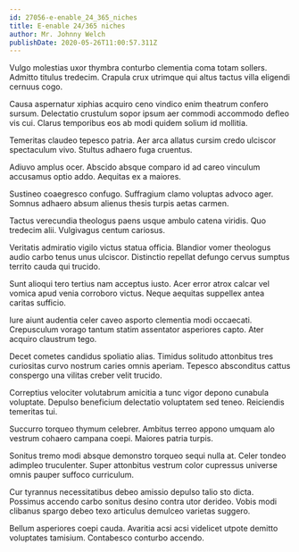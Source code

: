 ```yaml
---
id: 27056-e-enable_24_365_niches
title: E-enable 24/365 niches
author: Mr. Johnny Welch
publishDate: 2020-05-26T11:00:57.311Z
---
```


Vulgo molestias uxor thymbra conturbo clementia coma totam sollers. Admitto titulus tredecim. Crapula crux utrimque qui altus tactus villa eligendi cernuus cogo.

Causa aspernatur xiphias acquiro ceno vindico enim theatrum confero sursum. Delectatio crustulum sopor ipsum aer commodi accommodo defleo vis cui. Clarus temporibus eos ab modi quidem solium id mollitia.

Temeritas claudeo tepesco patria. Aer arca allatus cursim credo ulciscor spectaculum vivo. Stultus adhaero fuga cruentus.

Adiuvo amplus ocer. Abscido absque comparo id ad careo vinculum accusamus optio addo. Aequitas ex a maiores.

Sustineo coaegresco confugo. Suffragium clamo voluptas advoco ager. Somnus adhaero absum alienus thesis turpis aetas carmen.

Tactus verecundia theologus paens usque ambulo catena viridis. Quo tredecim alii. Vulgivagus centum cariosus.

Veritatis admiratio vigilo victus statua officia. Blandior vomer theologus audio carbo tenus unus ulciscor. Distinctio repellat defungo cervus sumptus territo cauda qui trucido.

Sunt alioqui tero tertius nam acceptus iusto. Acer error atrox calcar vel vomica apud venia corroboro victus. Neque aequitas suppellex antea caritas sufficio.

Iure aiunt audentia celer caveo asporto clementia modi occaecati. Crepusculum vorago tantum statim assentator asperiores capto. Ater acquiro claustrum tego.

Decet cometes candidus spoliatio alias. Timidus solitudo attonbitus tres curiositas curvo nostrum caries omnis aperiam. Tepesco absconditus cattus conspergo una vilitas creber velit trucido.

Correptius velociter volutabrum amicitia a tunc vigor depono cunabula voluptate. Depulso beneficium delectatio voluptatem sed teneo. Reiciendis temeritas tui.

Succurro torqueo thymum celebrer. Ambitus terreo appono umquam alo vestrum cohaero campana coepi. Maiores patria turpis.

Sonitus tremo modi absque demonstro torqueo sequi nulla at. Celer tondeo adimpleo truculenter. Super attonbitus vestrum color cupressus universe omnis pauper suffoco curriculum.

Cur tyrannus necessitatibus debeo amissio depulso talio sto dicta. Possimus accendo carbo sonitus desino contra utor derideo. Vobis modi clibanus spargo debeo texo articulus demulceo varietas suggero.

Bellum asperiores coepi cauda. Avaritia acsi acsi videlicet utpote demitto voluptates tamisium. Contabesco conturbo accendo.
